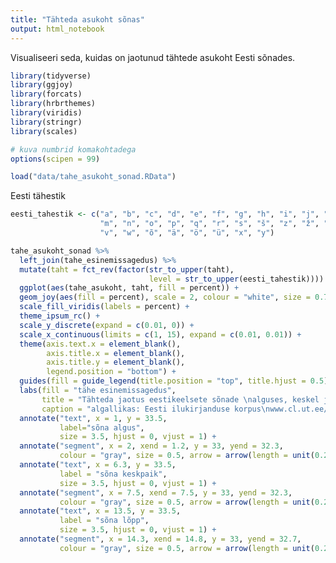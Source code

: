 ```yaml
---
title: "Tähteda asukoht sõnas"
output: html_notebook
---
```


Visualiseeri seda, kuidas on jaotunud tähtede asukoht Eesti sõnades.

```r
library(tidyverse)
library(ggjoy)
library(forcats)
library(hrbrthemes)
library(viridis)
library(stringr)
library(scales)

# kuva numbrid komakohtadega
options(scipen = 99)

load("data/tahe_asukoht_sonad.RData")
```

Eesti tähestik
```r
eesti_tahestik <- c("a", "b", "c", "d", "e", "f", "g", "h", "i", "j", "k", "l", 
                    "m", "n", "o", "p", "q", "r", "s", "š", "z", "ž", "t", "u", 
                    "v", "w", "õ", "ä", "ö", "ü", "x", "y")
```


```r
tahe_asukoht_sonad %>% 
  left_join(tahe_esinemissagedus) %>% 
  mutate(taht = fct_rev(factor(str_to_upper(taht), 
                               level = str_to_upper(eesti_tahestik)))) %>%
  ggplot(aes(tahe_asukoht, taht, fill = percent)) +
  geom_joy(aes(fill = percent), scale = 2, colour = "white", size = 0.7, alpha = 0.8) +
  scale_fill_viridis(labels = percent) +
  theme_ipsum_rc() +
  scale_y_discrete(expand = c(0.01, 0)) +
  scale_x_continuous(limits = c(1, 15), expand = c(0.01, 0.01)) +
  theme(axis.text.x = element_blank(),
        axis.title.x = element_blank(),
        axis.title.y = element_blank(),
        legend.position = "bottom") +
  guides(fill = guide_legend(title.position = "top", title.hjust = 0.5)) +
  labs(fill = "tähe esinemissagedus",
       title = "Tähteda jaotus eestikeelsete sõnade \nalguses, keskel ja lõpus",
       caption = "algallikas: Eesti ilukirjanduse korpus\nwww.cl.ut.ee/korpused/segakorpus/eesti_ilukirjandus_1990/") +
  annotate("text", x = 1, y = 33.5,
           label="sõna algus", 
           size = 3.5, hjust = 0, vjust = 1) +
  annotate("segment", x = 2, xend = 1.2, y = 33, yend = 32.3, 
           colour = "gray", size = 0.5, arrow = arrow(length = unit(0.2, "cm"))) +
  annotate("text", x = 6.3, y = 33.5,
           label = "sõna keskpaik", 
           size = 3.5, hjust = 0, vjust = 1) +
  annotate("segment", x = 7.5, xend = 7.5, y = 33, yend = 32.3, 
           colour = "gray", size = 0.5, arrow = arrow(length = unit(0.2, "cm"))) +
  annotate("text", x = 13.5, y = 33.5,
           label = "sõna lõpp", 
           size = 3.5, hjust = 0, vjust = 1) +
  annotate("segment", x = 14.3, xend = 14.8, y = 33, yend = 32.7, 
           colour = "gray", size = 0.5, arrow = arrow(length = unit(0.2, "cm")))
  
```

